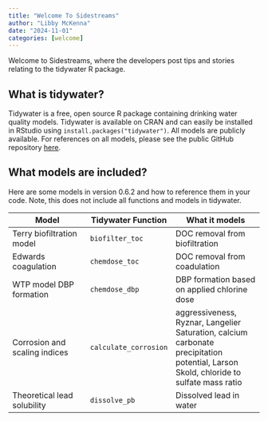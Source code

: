 ```yaml
---
title: "Welcome To Sidestreams"
author: "Libby McKenna"
date: "2024-11-01"
categories: [welcome]
---
```


Welcome to Sidestreams, where the developers post tips and stories relating to the tidywater R package.

## What is tidywater?

Tidywater is a free, open source R package containing drinking water quality models. Tidywater is
available on CRAN and can easily be installed in RStudio using `install.packages("tidywater")`. All models
are publicly available. For references on all models, please see the public GitHub repository <a href = "https://github.com/BrownandCaldwell-Public/tidywater"> here</a>.

## What models are included?

Here are some models in version 0.6.2 and how to reference them in your code. Note, 
this does not include all functions and models in tidywater.


| Model                        | Tidywater Function   | What it models                  |
|------------------------------|----------------------|---------------------------------|
| Terry biofiltration model    | `biofilter_toc `     | DOC removal from biofiltration  |
| Edwards coagulation          | `chemdose_toc`       | DOC removal from coadulation    |
| WTP model DBP formation      | `chemdose_dbp`       | DBP formation based on applied chlorine dose    |
| Corrosion and scaling indices| `calculate_corrosion`| aggressiveness, Ryznar, Langelier Saturation, calcium carbonate precipitation potential, Larson Skold, chloride to sulfate mass ratio         |  
| Theoretical lead solubility  | `dissolve_pb`        | Dissolved lead in water         |



